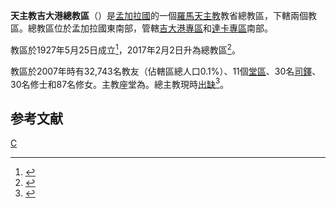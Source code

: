 {{Multiple issues|
{{Primarysources|time=2020-07-26T05:54:50+00:00}}
{{Refimprove|time=2020-07-26T05:54:50+00:00}}
}}
{{Infobox Roman Catholic diocese
|Roman Catholic Diocese of = 天主教吉大港總教區
|Latin name of diocese = Archidioecesis Chittagongensis
|border = catholic
|image = [[File:Patharghatta_Catholic_Church_Chittagong.JPG|250px]]
|caption = 玫瑰聖母主教座堂
|location = [[孟加拉国|孟加拉国]]
|territory = 
|population = 
|rite = [[羅馬禮|羅馬禮]]
|patron = 
|province =
|established = 1927年5月25日（教區）<br />2017年2月2日（總教區）
|cathedral = {{link-en|玫瑰聖母主教座堂 (吉大港)|Our Lady of the Holy Rosary Cathedral, Chittagong|玫瑰聖母主教座堂}}
|co-cathedral =
|leadership = 總主教
|website = 
|pope = {{incumbent pope}}
|metropolitan = （[[教座出缺|教座出缺]]）
|coadjutor archbishop =
|auxiliary =
|emeritus =
}}
'''天主教吉大港總教區'''（{{lang-la|Archidioecesis Chittagongensis}}）是[[孟加拉國|孟加拉國]]的一個[[羅馬天主教|羅馬天主教]]教省總教區，下轄兩個教區。總教區位於孟加拉國東南部，管轄[[吉大港專區|吉大港專區]]和[[達卡專區|達卡專區]]南部。

教區於1927年5月25日成立<ref>{{cite book |title=ACTA APOSTOLICAE SEDIS |volume=XIX |year=1927 |publisher=Typis Polyglottis Vaticanis |pages=374-375 |url=https://www.vatican.va/archive/aas/documents/AAS-19-1927-ocr.pdf |accessdate=2020-04-09 |archiveurl=https://web.archive.org/web/20200409173428/https://www.vatican.va/archive/aas/documents/AAS-19-1927-ocr.pdf |archivedate=2020-04-09 |language=la |dead-url=no }}</ref>，2017年2月2日升為總教區<ref>{{cite press release |title=Other Pontifical Acts, 02.02.2017 |url=https://press.vatican.va/content/salastampa/en/bollettino/pubblico/2017/02/02/170202b.html |publisher=Holy See Press Office |accessdate=2020-07-26 |archiveurl=https://web.archive.org/web/20200726054701/https://press.vatican.va/content/salastampa/en/bollettino/pubblico/2017/02/02/170202b.html |archivedate=2020-07-26 |language=en |date=2017-02-02 |dead-url=no }}</ref>。

教區於2007年時有32,743名教友（佔轄區總人口0.1%）、11個[[堂區|堂區]]、30名[[司鐸|司鐸]]、30名修士和87名修女。主教座堂為{{link-en|玫瑰聖母主教座堂 (吉大港)|Our Lady of the Holy Rosary Cathedral, Chittagong|玫瑰聖母主教座堂}}。總主教現時[[教座出缺|出缺]]<ref>{{cite news |last1=Mares |first1=Courtney |title=At least 9 Catholic bishops have died from the coronavirus |url=https://www.catholicnewsagency.com/news/at-least-9-catholic-bishops-have-died-from-the-coronavirus-94157 |accessdate=2020-07-24 |publisher=Catholic News Agency |date=2020-07-20 |archiveurl=https://web.archive.org/web/20200724125135/https://www.catholicnewsagency.com/news/at-least-9-catholic-bishops-have-died-from-the-coronavirus-94157 |archivedate=2020-07-24 |language=en |dead-url=no }}</ref>。

==参考文献==
{{reflist}}

{{孟加拉天主教教區}}
[[Category:孟加拉国天主教教区|C]]
